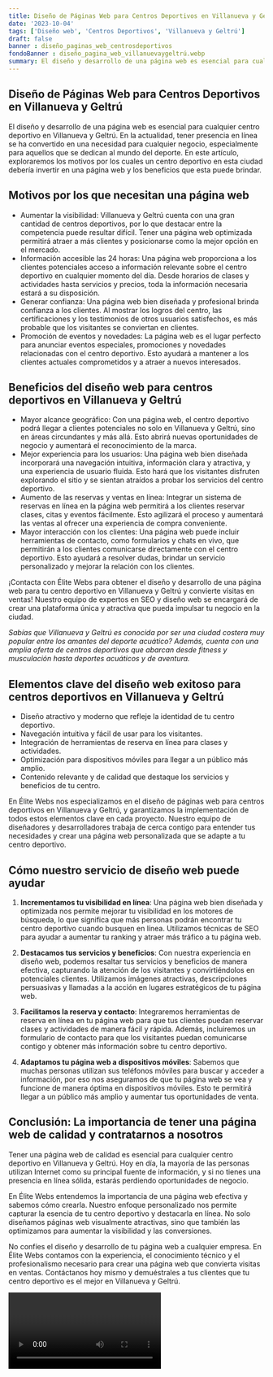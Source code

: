 ```yaml
---
title: Diseño de Páginas Web para Centros Deportivos en Villanueva y Geltrú
date: '2023-10-04'
tags: ['Diseño web', 'Centros Deportivos', 'Villanueva y Geltrú']
draft: false
banner : diseño_paginas_web_centrosdeportivos
fondoBanner : diseño_pagina_web_villanuevaygeltrú.webp
summary: El diseño y desarrollo de una página web es esencial para cualquier centro deportivo en Villanueva y Geltrú. En la actualidad, tener presencia en línea se ha convertido en una necesidad para cualquier negocio, especialmente para aquellos que se dedican al mundo del deporte. En este artículo, exploraremos los motivos por los cuales un centro deportivo en esta ciudad debería invertir en una página web y los beneficios que esta puede brindar.
---
```


## Diseño de Páginas Web para Centros Deportivos en Villanueva y Geltrú

El diseño y desarrollo de una página web es esencial para cualquier centro deportivo en Villanueva y Geltrú. En la actualidad, tener presencia en línea se ha convertido en una necesidad para cualquier negocio, especialmente para aquellos que se dedican al mundo del deporte. En este artículo, exploraremos los motivos por los cuales un centro deportivo en esta ciudad debería invertir en una página web y los beneficios que esta puede brindar.

## Motivos por los que necesitan una página web

- Aumentar la visibilidad: Villanueva y Geltrú cuenta con una gran cantidad de centros deportivos, por lo que destacar entre la competencia puede resultar difícil. Tener una página web optimizada permitirá atraer a más clientes y posicionarse como la mejor opción en el mercado.
- Información accesible las 24 horas: Una página web proporciona a los clientes potenciales acceso a información relevante sobre el centro deportivo en cualquier momento del día. Desde horarios de clases y actividades hasta servicios y precios, toda la información necesaria estará a su disposición.
- Generar confianza: Una página web bien diseñada y profesional brinda confianza a los clientes. Al mostrar los logros del centro, las certificaciones y los testimonios de otros usuarios satisfechos, es más probable que los visitantes se conviertan en clientes.
- Promoción de eventos y novedades: La página web es el lugar perfecto para anunciar eventos especiales, promociones y novedades relacionadas con el centro deportivo. Esto ayudará a mantener a los clientes actuales comprometidos y a atraer a nuevos interesados.

## Beneficios del diseño web para centros deportivos en Villanueva y Geltrú

- Mayor alcance geográfico: Con una página web, el centro deportivo podrá llegar a clientes potenciales no solo en Villanueva y Geltrú, sino en áreas circundantes y más allá. Esto abrirá nuevas oportunidades de negocio y aumentará el reconocimiento de la marca.
- Mejor experiencia para los usuarios: Una página web bien diseñada incorporará una navegación intuitiva, información clara y atractiva, y una experiencia de usuario fluida. Esto hará que los visitantes disfruten explorando el sitio y se sientan atraídos a probar los servicios del centro deportivo.
- Aumento de las reservas y ventas en línea: Integrar un sistema de reservas en línea en la página web permitirá a los clientes reservar clases, citas y eventos fácilmente. Esto agilizará el proceso y aumentará las ventas al ofrecer una experiencia de compra conveniente.
- Mayor interacción con los clientes: Una página web puede incluir herramientas de contacto, como formularios y chats en vivo, que permitirán a los clientes comunicarse directamente con el centro deportivo. Esto ayudará a resolver dudas, brindar un servicio personalizado y mejorar la relación con los clientes.

¡Contacta con Élite Webs para obtener el diseño y desarrollo de una página web para tu centro deportivo en Villanueva y Geltrú y convierte visitas en ventas! Nuestro equipo de expertos en SEO y diseño web se encargará de crear una plataforma única y atractiva que pueda impulsar tu negocio en la ciudad.

*Sabías que Villanueva y Geltrú es conocida por ser una ciudad costera muy popular entre los amantes del deporte acuático? Además, cuenta con una amplia oferta de centros deportivos que abarcan desde fitness y musculación hasta deportes acuáticos y de aventura.*

<GifSeo />

<Cta />

## Elementos clave del diseño web exitoso para centros deportivos en Villanueva y Geltrú

- Diseño atractivo y moderno que refleje la identidad de tu centro deportivo.
- Navegación intuitiva y fácil de usar para los visitantes.
- Integración de herramientas de reserva en línea para clases y actividades.
- Optimización para dispositivos móviles para llegar a un público más amplio.
- Contenido relevante y de calidad que destaque los servicios y beneficios de tu centro.

En Élite Webs nos especializamos en el diseño de páginas web para centros deportivos en Villanueva y Geltrú, y garantizamos la implementación de todos estos elementos clave en cada proyecto. Nuestro equipo de diseñadores y desarrolladores trabaja de cerca contigo para entender tus necesidades y crear una página web personalizada que se adapte a tu centro deportivo.

## Cómo nuestro servicio de diseño web puede ayudar

1. **Incrementamos tu visibilidad en línea**: Una página web bien diseñada y optimizada nos permite mejorar tu visibilidad en los motores de búsqueda, lo que significa que más personas podrán encontrar tu centro deportivo cuando busquen en línea. Utilizamos técnicas de SEO para ayudar a aumentar tu ranking y atraer más tráfico a tu página web.

2. **Destacamos tus servicios y beneficios**: Con nuestra experiencia en diseño web, podemos resaltar tus servicios y beneficios de manera efectiva, capturando la atención de los visitantes y convirtiéndolos en potenciales clientes. Utilizamos imágenes atractivas, descripciones persuasivas y llamadas a la acción en lugares estratégicos de tu página web.

3. **Facilitamos la reserva y contacto**: Integraremos herramientas de reserva en línea en tu página web para que tus clientes puedan reservar clases y actividades de manera fácil y rápida. Además, incluiremos un formulario de contacto para que los visitantes puedan comunicarse contigo y obtener más información sobre tu centro deportivo.

4. **Adaptamos tu página web a dispositivos móviles**: Sabemos que muchas personas utilizan sus teléfonos móviles para buscar y acceder a información, por eso nos aseguramos de que tu página web se vea y funcione de manera óptima en dispositivos móviles. Esto te permitirá llegar a un público más amplio y aumentar tus oportunidades de venta.

## Conclusión: La importancia de tener una página web de calidad y contratarnos a nosotros

Tener una página web de calidad es esencial para cualquier centro deportivo en Villanueva y Geltrú. Hoy en día, la mayoría de las personas utilizan Internet como su principal fuente de información, y si no tienes una presencia en línea sólida, estarás perdiendo oportunidades de negocio.

En Élite Webs entendemos la importancia de una página web efectiva y sabemos cómo crearla. Nuestro enfoque personalizado nos permite capturar la esencia de tu centro deportivo y destacarla en línea. No solo diseñamos páginas web visualmente atractivas, sino que también las optimizamos para aumentar la visibilidad y las conversiones.

No confíes el diseño y desarrollo de tu página web a cualquier empresa. En Élite Webs contamos con la experiencia, el conocimiento técnico y el profesionalismo necesario para crear una página web que convierta visitas en ventas. Contáctanos hoy mismo y demuéstrales a tus clientes que tu centro deportivo es el mejor en Villanueva y Geltrú.

<Video />

<CtaBot job='Centros Deportivos' city='Villanueva y Geltrú'/>

<Gmaps query='Villanueva y Geltrú+españa+maps' />